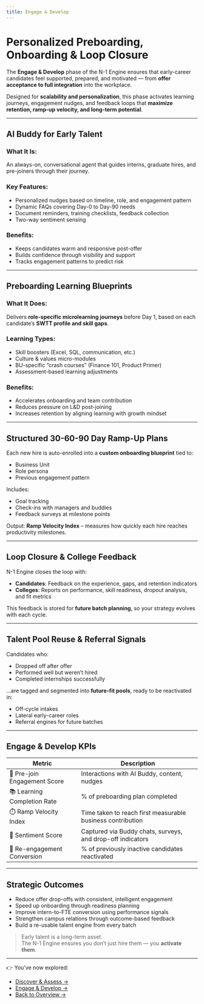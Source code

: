 ```yaml
---
title: Engage & Develop 
---
```

# Personalized Preboarding, Onboarding & Loop Closure

The **Engage & Develop** phase of the N-1 Engine ensures that early-career candidates feel supported, prepared, and motivated — from **offer acceptance to full integration** into the workplace.

Designed for **scalability and personalization**, this phase activates learning journeys, engagement nudges, and feedback loops that **maximize retention, ramp-up velocity, and long-term potential**.

---

## AI Buddy for Early Talent

### What It Is:
An always-on, conversational agent that guides interns, graduate hires, and pre-joiners through their journey.

### Key Features:
- Personalized nudges based on timeline, role, and engagement pattern
- Dynamic FAQs covering Day-0 to Day-90 needs
- Document reminders, training checklists, feedback collection
- Two-way sentiment sensing

### Benefits:
- Keeps candidates warm and responsive post-offer
- Builds confidence through visibility and support
- Tracks engagement patterns to predict risk

---

## Preboarding Learning Blueprints

### What It Does:
Delivers **role-specific microlearning journeys** before Day 1, based on each candidate’s **SWTT profile and skill gaps**.

### Learning Types:
- Skill boosters (Excel, SQL, communication, etc.)
- Culture & values micro-modules
- BU-specific “crash courses” (Finance 101, Product Primer)
- Assessment-based learning adjustments

### Benefits:
- Accelerates onboarding and team contribution
- Reduces pressure on L&D post-joining
- Increases retention by aligning learning with growth mindset

---

## Structured 30-60-90 Day Ramp-Up Plans

Each new hire is auto-enrolled into a **custom onboarding blueprint** tied to:
- Business Unit
- Role persona
- Previous engagement pattern

Includes:
- Goal tracking
- Check-ins with managers and buddies
- Feedback surveys at milestone points

Output: **Ramp Velocity Index** – measures how quickly each hire reaches productivity milestones.

---

## Loop Closure & College Feedback

N-1 Engine closes the loop with:
- **Candidates**: Feedback on the experience, gaps, and retention indicators
- **Colleges**: Reports on performance, skill readiness, dropout analysis, and fit metrics

This feedback is stored for **future batch planning**, so your strategy evolves with each cycle.

---

## Talent Pool Reuse & Referral Signals

Candidates who:
- Dropped off after offer
- Performed well but weren’t hired
- Completed internships successfully

…are tagged and segmented into **future-fit pools**, ready to be reactivated in:
- Off-cycle intakes
- Lateral early-career roles
- Referral engines for future batches

---

## Engage & Develop KPIs

| Metric | Description |
|--------|-------------|
| 🤝 Pre-join Engagement Score | Interactions with AI Buddy, content, nudges |
| 📚 Learning Completion Rate | % of preboarding plan completed |
| ⏱️ Ramp Velocity Index | Time taken to reach first measurable business contribution |
| 🧠 Sentiment Score | Captured via Buddy chats, surveys, and drop-off indicators |
| 🔁 Re-engagement Conversion | % of previously inactive candidates reactivated |

---

## Strategic Outcomes

- Reduce offer drop-offs with consistent, intelligent engagement  
- Speed up onboarding through readiness planning  
- Improve intern-to-FTE conversion using performance signals  
- Strengthen campus relations through outcome-based feedback  
- Build a re-usable talent engine from every batch

> Early talent is a long-term asset.  
> The N-1 Engine ensures you don’t just hire them — you **activate them**.

---

👉 You’ve now explored:
- [Discover & Assess →](/n1-engine/discover-assess)
- [Engage & Develop →](/n1-engine/engage-develop)
- [Back to Overview →](/n1-engine/overview)
